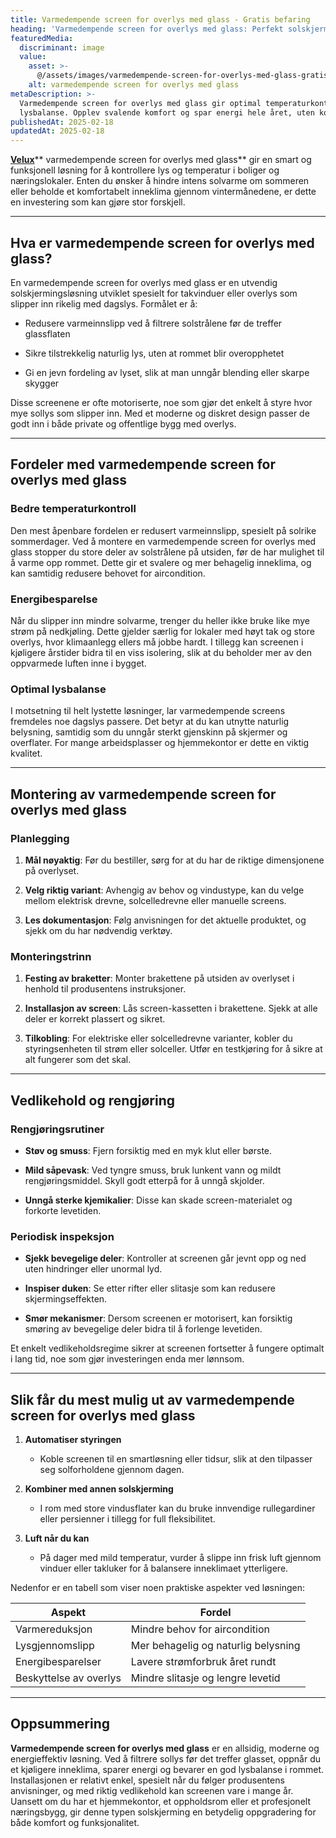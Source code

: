 ```yaml
---
title: Varmedempende screen for overlys med glass - Gratis befaring
heading: 'Varmedempende screen for overlys med glass: Perfekt solskjerming'
featuredMedia:
  discriminant: image
  value:
    asset: >-
      @/assets/images/varmedempende-screen-for-overlys-med-glass-gratis-befaring/featuredMedia/value/asset.jpg
    alt: varmedempende screen for overlys med glass
metaDescription: >-
  Varmedempende screen for overlys med glass gir optimal temperaturkontroll og
  lysbalanse. Opplev svalende komfort og spar energi hele året, uten kompromiss.
publishedAt: 2025-02-18
updatedAt: 2025-02-18
---
```

[**Velux**](https://www.glass.no/velux)** varmedempende screen for overlys med glass** gir en smart og funksjonell løsning for å kontrollere lys og temperatur i boliger og næringslokaler. Enten du ønsker å hindre intens solvarme om sommeren eller beholde et komfortabelt inneklima gjennom vintermånedene, er dette en investering som kan gjøre stor forskjell.

---

## Hva er varmedempende screen for overlys med glass?

En varmedempende screen for overlys med glass er en utvendig solskjermingsløsning utviklet spesielt for takvinduer eller overlys som slipper inn rikelig med dagslys. Formålet er å:

* Redusere varmeinnslipp ved å filtrere solstrålene før de treffer glassflaten

* Sikre tilstrekkelig naturlig lys, uten at rommet blir overopphetet

* Gi en jevn fordeling av lyset, slik at man unngår blending eller skarpe skygger

Disse screenene er ofte motoriserte, noe som gjør det enkelt å styre hvor mye sollys som slipper inn. Med et moderne og diskret design passer de godt inn i både private og offentlige bygg med overlys.

---

## Fordeler med varmedempende screen for overlys med glass

### Bedre temperaturkontroll

Den mest åpenbare fordelen er redusert varmeinnslipp, spesielt på solrike sommerdager. Ved å montere en varmedempende screen for overlys med glass stopper du store deler av solstrålene på utsiden, før de har mulighet til å varme opp rommet. Dette gir et svalere og mer behagelig inneklima, og kan samtidig redusere behovet for aircondition.

### Energibesparelse

Når du slipper inn mindre solvarme, trenger du heller ikke bruke like mye strøm på nedkjøling. Dette gjelder særlig for lokaler med høyt tak og store overlys, hvor klimaanlegg ellers må jobbe hardt. I tillegg kan screenen i kjøligere årstider bidra til en viss isolering, slik at du beholder mer av den oppvarmede luften inne i bygget.

### Optimal lysbalanse

I motsetning til helt lystette løsninger, lar varmedempende screens fremdeles noe dagslys passere. Det betyr at du kan utnytte naturlig belysning, samtidig som du unngår sterkt gjenskinn på skjermer og overflater. For mange arbeidsplasser og hjemmekontor er dette en viktig kvalitet.

---

## Montering av varmedempende screen for overlys med glass

### Planlegging

1. **Mål nøyaktig**: Før du bestiller, sørg for at du har de riktige dimensjonene på overlyset.

2. **Velg riktig variant**: Avhengig av behov og vindustype, kan du velge mellom elektrisk drevne, solcelledrevne eller manuelle screens.

3. **Les dokumentasjon**: Følg anvisningen for det aktuelle produktet, og sjekk om du har nødvendig verktøy.

### Monteringstrinn

1. **Festing av braketter**: Monter brakettene på utsiden av overlyset i henhold til produsentens instruksjoner.

2. **Installasjon av screen**: Lås screen-kassetten i brakettene. Sjekk at alle deler er korrekt plassert og sikret.

3. **Tilkobling**: For elektriske eller solcelledrevne varianter, kobler du styringsenheten til strøm eller solceller. Utfør en testkjøring for å sikre at alt fungerer som det skal.

---

## Vedlikehold og rengjøring

### Rengjøringsrutiner

* **Støv og smuss**: Fjern forsiktig med en myk klut eller børste.

* **Mild såpevask**: Ved tyngre smuss, bruk lunkent vann og mildt rengjøringsmiddel. Skyll godt etterpå for å unngå skjolder.

* **Unngå sterke kjemikalier**: Disse kan skade screen-materialet og forkorte levetiden.

### Periodisk inspeksjon

* **Sjekk bevegelige deler**: Kontroller at screenen går jevnt opp og ned uten hindringer eller unormal lyd.

* **Inspiser duken**: Se etter rifter eller slitasje som kan redusere skjermingseffekten.

* **Smør mekanismer**: Dersom screenen er motorisert, kan forsiktig smøring av bevegelige deler bidra til å forlenge levetiden.

Et enkelt vedlikeholdsregime sikrer at screenen fortsetter å fungere optimalt i lang tid, noe som gjør investeringen enda mer lønnsom.

---

## Slik får du mest mulig ut av varmedempende screen for overlys med glass

1. **Automatiser styringen**

   * Koble screenen til en smartløsning eller tidsur, slik at den tilpasser seg solforholdene gjennom dagen.

2. **Kombiner med annen solskjerming**

   * I rom med store vindusflater kan du bruke innvendige rullegardiner eller persienner i tillegg for full fleksibilitet.

3. **Luft når du kan**

   * På dager med mild temperatur, vurder å slippe inn frisk luft gjennom vinduer eller takluker for å balansere inneklimaet ytterligere.

Nedenfor er en tabell som viser noen praktiske aspekter ved løsningen:

| **Aspekt**             | **Fordel**                          |
| ---------------------- | ----------------------------------- |
| Varmereduksjon         | Mindre behov for aircondition       |
| Lysgjennomslipp        | Mer behagelig og naturlig belysning |
| Energibesparelser      | Lavere strømforbruk året rundt      |
| Beskyttelse av overlys | Mindre slitasje og lengre levetid   |

---

## Oppsummering

**Varmedempende screen for overlys med glass** er en allsidig, moderne og energieffektiv løsning. Ved å filtrere sollys før det treffer glasset, oppnår du et kjøligere inneklima, sparer energi og bevarer en god lysbalanse i rommet. Installasjonen er relativt enkel, spesielt når du følger produsentens anvisninger, og med riktig vedlikehold kan screenen vare i mange år. Uansett om du har et hjemmekontor, et oppholdsrom eller et profesjonelt næringsbygg, gir denne typen solskjerming en betydelig oppgradering for både komfort og funksjonalitet.
